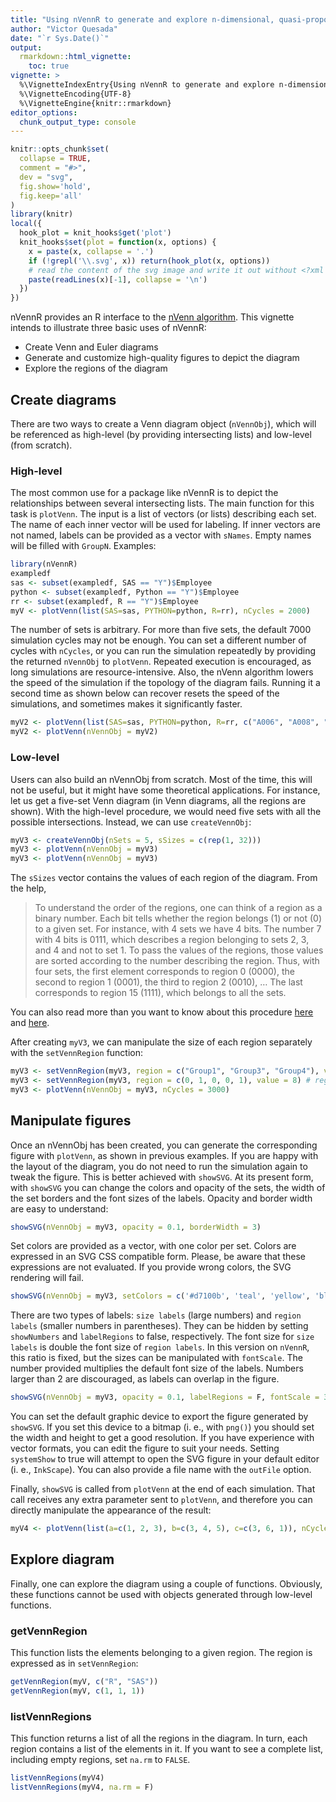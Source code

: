 ---
title: "Using nVennR to generate and explore n-dimensional, quasi-proportional Venn diagrams"
author: "Victor Quesada"
date: "`r Sys.Date()`"
output:
  rmarkdown::html_vignette:
    toc: true
vignette: >
  %\VignetteIndexEntry{Using nVennR to generate and explore n-dimensional, quasi-proportional Venn diagrams}
  %\VignetteEncoding{UTF-8}
  %\VignetteEngine{knitr::rmarkdown}
editor_options: 
  chunk_output_type: console
---

```{r setup, include = FALSE}
knitr::opts_chunk$set(
  collapse = TRUE,
  comment = "#>",
  dev = "svg",
  fig.show='hold', 
  fig.keep='all'
)
library(knitr)
local({
  hook_plot = knit_hooks$get('plot')
  knit_hooks$set(plot = function(x, options) {
    x = paste(x, collapse = '.')
    if (!grepl('\\.svg', x)) return(hook_plot(x, options))
    # read the content of the svg image and write it out without <?xml ... ?>
    paste(readLines(x)[-1], collapse = '\n')
  })
})
```

nVennR provides an R interface to the [nVenn algorithm](http://dx.doi.org/10.1093/bioinformatics/bty109). This vignette intends to illustrate three basic uses of nVennR:

* Create Venn and Euler diagrams
* Generate and customize high-quality figures to depict the diagram
* Explore the regions of the diagram

## Create diagrams
There are two ways to create a Venn diagram object (`nVennObj`), which will be referenced as high-level (by providing intersecting lists) and low-level (from scratch).

### High-level

The most common use for a package like nVennR is to depict the relationships between several intersecting lists. The main function for this task is `plotVenn`. The input is a list of vectors (or lists) describing each set. The name of each inner vector will be used for labeling. If inner vectors are not named, labels can be provided as a vector with `sNames`. Empty names will be filled with `GroupN`. Examples:

```{r "plotVenn"}
library(nVennR)
exampledf
sas <- subset(exampledf, SAS == "Y")$Employee
python <- subset(exampledf, Python == "Y")$Employee
rr <- subset(exampledf, R == "Y")$Employee
myV <- plotVenn(list(SAS=sas, PYTHON=python, R=rr), nCycles = 2000)

```

The number of sets is arbitrary. For more than five sets, the default 7000 simulation cycles may not be enough. You can set a different number of cycles with `nCycles`, or you can run the simulation repeatedly by providing the returned `nVennObj` to `plotVenn`. Repeated execution is encouraged, as long simulations are resource-intensive. Also, the nVenn algorithm lowers the speed of the simulation if the topology of the diagram fails. Running it a second time as shown below can recover resets the speed of the simulations, and sometimes makes it significantly faster.

```{r "Iterative"}
myV2 <- plotVenn(list(SAS=sas, PYTHON=python, R=rr, c("A006", "A008", "A011", "Unk"), c("A011", "Unk", "A101", "A006", "A000"), c("A101", "A006", "A008")))
myV2 <- plotVenn(nVennObj = myV2)

```

### Low-level
Users can also build an nVennObj from scratch. Most of the time, this will not be useful, but it might have some theoretical applications. For instance, let us get a five-set Venn diagram (in Venn diagrams, all the regions are shown). With the high-level procedure, we would need five sets with all the possible intersections. Instead, we can use `createVennObj`:

```{r "Low-level", fig.keep='last'}
myV3 <- createVennObj(nSets = 5, sSizes = c(rep(1, 32)))
myV3 <- plotVenn(nVennObj = myV3)
myV3 <- plotVenn(nVennObj = myV3)
```

The `sSizes` vector contains the values of each region of the diagram. From the help,

>To understand the order of the regions, one can think of a region as a binary number. Each bit tells whether the region belongs (1) or not (0) to a given set. For instance, with 4 sets we have 4 bits. The number 7 with 4 bits is 0111, which describes a region belonging to sets 2, 3, and 4 and not to set 1. To pass the values of the regions, those values are sorted according to the number describing the region. Thus, with four sets, the first element corresponds to region 0 (0000), the second to region 1 (0001), the third to region 2 (0010), ... The last corresponds to region 15 (1111), which belongs to all the sets.

You can also read more than you want to know about this procedure [here](https://github.com/vqf/nVenn) and [here](http://degradome.uniovi.es/vqf/SCD.html).

After creating `myV3`, we can manipulate the size of each region separately with the `setVennRegion` function:

```{r "setVennRegion"}
myV3 <- setVennRegion(myV3, region = c("Group1", "Group3", "Group4"), value = 4) # region equivalent to c(1, 0, 1, 1, 0)
myV3 <- setVennRegion(myV3, region = c(0, 1, 0, 0, 1), value = 8) # region equivalent to c("Group2", "Group5")
myV3 <- plotVenn(nVennObj = myV3, nCycles = 3000)
```

## Manipulate figures

Once an nVennObj has been created, you can generate the corresponding figure with `plotVenn`, as shown in previous examples. If you are happy with the layout of the diagram, you do not need to run the simulation again to tweak the figure. This is better achieved with `showSVG`. At its present form, with `showSVG` you can change the colors and opacity of the sets, the width of the set borders and the font sizes of the labels.
Opacity and border width are easy to understand:

```{r "opacity"}
showSVG(nVennObj = myV3, opacity = 0.1, borderWidth = 3)
```

Set colors are provided as a vector, with one color per set. Colors are expressed in an SVG CSS compatible form. Please, be aware that these expressions are not evaluated. If you provide wrong colors, the SVG rendering will fail.

```{r "setColors"}
showSVG(nVennObj = myV3, setColors = c('#d7100b', 'teal', 'yellow', 'black', '#2b55b7'))
```

There are two types of labels: `size labels` (large numbers) and `region labels` (smaller numbers in parentheses). They can be hidden by setting `showNumbers` and `labelRegions` to false, respectively. The font size for `size labels` is double the font size of `region labels`. In this version on `nVennR`, this ratio is fixed, but the sizes can be manipulated with `fontScale`. The number provided multiplies the default font size of the labels. Numbers larger than 2 are discouraged, as labels can overlap in the figure.

```{r "showLabels"}
showSVG(nVennObj = myV3, opacity = 0.1, labelRegions = F, fontScale = 3) # Avoid overlaps by hiding region labels
```

You can set the default graphic device to export the figure generated by `showSVG`. If you set this device to a bitmap (i. e., with `png()`) you should set the width and height to get a good resolution. If you have experience with vector formats, you can edit the figure to suit your needs. Setting `systemShow` to true will attempt to open the SVG figure in your default editor (i. e., `InkScape`). You can also provide a file name with the `outFile` option. 

Finally, `showSVG` is called from `plotVenn` at the end of each simulation. That call receives any extra parameter sent to `plotVenn`, and therefore you can directly manipulate the appearance of the result:

```{r "directPlot"}
myV4 <- plotVenn(list(a=c(1, 2, 3), b=c(3, 4, 5), c=c(3, 6, 1)), nCycles = 2000, setColors=c('red', 'green', 'blue'), labelRegions=F, fontScale=2, opacity=0.2, borderWidth=2)
```

## Explore diagram

Finally, one can explore the diagram using a couple of functions. Obviously, these functions cannot be used with objects generated through low-level functions.

### getVennRegion

This function lists the elements belonging to a given region. The region is expressed as in `setVennRegion`:

```{r "getVennRegion"}
getVennRegion(myV, c("R", "SAS"))
getVennRegion(myV, c(1, 1, 1))
```

### listVennRegions

This function returns a list of all the regions in the diagram. In turn, each region contains a list of the elements in it. If you want to see a complete list, including empty regions, set `na.rm` to `FALSE`.

```{r "listVennRegions"}

listVennRegions(myV4)
listVennRegions(myV4, na.rm = F)
```
